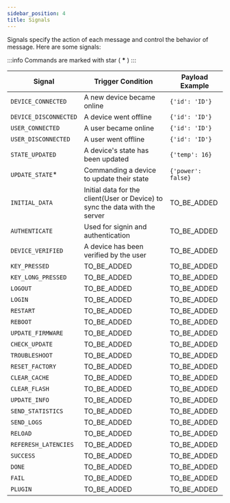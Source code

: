 ```yaml
---
sidebar_position: 4
title: Signals
---
```


Signals specify the action of each message and control the behavior of message. Here are some signals:

:::info
Commands are marked with star ( **\*** )
:::

| Signal                | Trigger Condition                                                            | Payload Example    |
| --------------------- | ---------------------------------------------------------------------------- | ------------------ |
| `DEVICE_CONNECTED`    | A new device became online                                                   | `{'id': 'ID'}`     |
| `DEVICE_DISCONNECTED` | A device went offline                                                        | `{'id': 'ID'}`     |
| `USER_CONNECTED`      | A user became online                                                         | `{'id': 'ID'}`     |
| `USER_DISCONNECTED`   | A user went offline                                                          | `{'id': 'ID'}`     |
| `STATE_UPDATED`       | A device's state has been updated                                            | `{'temp': 16}`     |
| `UPDATE_STATE`\*      | Commanding a device to update their state                                    | `{'power': false}` |
| `INITIAL_DATA`        | Initial data for the client(User or Device) to sync the data with the server | TO_BE_ADDED        |
| `AUTHENTICATE`        | Used for signin and authentication                                           | TO_BE_ADDED        |
| `DEVICE_VERIFIED`     | A device has been verified by the user                                       | TO_BE_ADDED        |
| `KEY_PRESSED`         | TO_BE_ADDED                                                                  | TO_BE_ADDED        |
| `KEY_LONG_PRESSED`    | TO_BE_ADDED                                                                  | TO_BE_ADDED        |
| `LOGOUT`              | TO_BE_ADDED                                                                  | TO_BE_ADDED        |
| `LOGIN`               | TO_BE_ADDED                                                                  | TO_BE_ADDED        |
| `RESTART`             | TO_BE_ADDED                                                                  | TO_BE_ADDED        |
| `REBOOT`              | TO_BE_ADDED                                                                  | TO_BE_ADDED        |
| `UPDATE_FIRMWARE`     | TO_BE_ADDED                                                                  | TO_BE_ADDED        |
| `CHECK_UPDATE`        | TO_BE_ADDED                                                                  | TO_BE_ADDED        |
| `TROUBLESHOOT`        | TO_BE_ADDED                                                                  | TO_BE_ADDED        |
| `RESET_FACTORY`       | TO_BE_ADDED                                                                  | TO_BE_ADDED        |
| `CLEAR_CACHE`         | TO_BE_ADDED                                                                  | TO_BE_ADDED        |
| `CLEAR_FLASH`         | TO_BE_ADDED                                                                  | TO_BE_ADDED        |
| `UPDATE_INFO`         | TO_BE_ADDED                                                                  | TO_BE_ADDED        |
| `SEND_STATISTICS`     | TO_BE_ADDED                                                                  | TO_BE_ADDED        |
| `SEND_LOGS`           | TO_BE_ADDED                                                                  | TO_BE_ADDED        |
| `RELOAD`              | TO_BE_ADDED                                                                  | TO_BE_ADDED        |
| `REFERESH_LATENCIES`  | TO_BE_ADDED                                                                  | TO_BE_ADDED        |
| `SUCCESS`             | TO_BE_ADDED                                                                  | TO_BE_ADDED        |
| `DONE`                | TO_BE_ADDED                                                                  | TO_BE_ADDED        |
| `FAIL`                | TO_BE_ADDED                                                                  | TO_BE_ADDED        |
| `PLUGIN`              | TO_BE_ADDED                                                                  | TO_BE_ADDED        |
